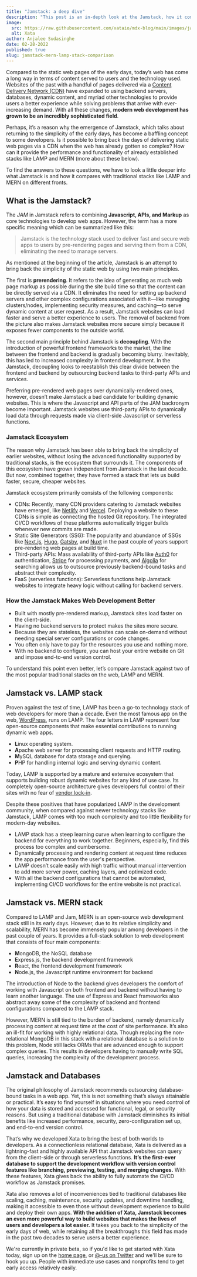 ```yaml
---
title: "Jamstack: a deep dive"
description: "This post is an in-depth look at the Jamstack, how it compares to other alternatives, and how Xata aims to complete it by providing a serverless database."
image:
  src: https://raw.githubusercontent.com/xataio/mdx-blog/main/images/jamstack-mern-lamp-stack-comparison.png
  alt: Xata
author: Anjalee Sudasinghe
date: 02-28-2022
published: true
slug: jamstack-mern-lamp-stack-comparison
---
```


Compared to the static web pages of the early days, today’s web has come a long way in terms of content served to users and the technology used. Websites of the past with a handful of pages delivered via a [Content Delivery Network (CDN)](https://en.wikipedia.org/wiki/Content_delivery_network) have expanded to using backend servers, databases, dynamic content, and myriad other technologies to provide users a better experience while solving problems that arrive with ever-increasing demand. With all these changes, **modern web development has grown to be an incredibly sophisticated field**.

Perhaps, it’s a reason why the emergence of Jamstack, which talks about returning to the simplicity of the early days, has become a baffling concept to some developers. Is it possible to bring back the days of delivering static web pages via a CDN when the web has already gotten so complex? How can it provide the performance and functionality of already established stacks like LAMP and MERN (more about these below).

To find the answers to these questions, we have to look a little deeper into what Jamstack is and how it compares with traditional stacks like LAMP and MERN on different fronts.

## What is the Jamstack?

The _JAM_ in Jamstack refers to combining **Javascript, APIs, and Markup** as core technologies to develop web apps. However, the term has a more specific meaning which can be summarized like this:

> Jamstack is the technology stack used to deliver fast and secure web apps to users by pre-rendering pages and serving them from a CDN, eliminating the need to manage servers.

As mentioned at the beginning of the article, Jamstack is an attempt to bring back the simplicity of the static web by using two main principles.

The first is **prerendering**. It refers to the idea of generating as much web page markup as possible during the site build time so that the content can be directly served via a CDN. It eliminates the need for setting up backend servers and other complex configurations associated with it—like managing clusters/nodes, implementing security measures, and caching—to serve dynamic content at user request. As a result, Jamstack websites can load faster and serve a better experience to users. The removal of backend from the picture also makes Jamstack websites more secure simply because it exposes fewer components to the outside world.

The second main principle behind Jamstack is **decoupling**. With the introduction of powerful frontend frameworks to the market, the line between the frontend and backend is gradually becoming blurry. Inevitably, this has led to increased complexity in frontend development. In the Jamstack, decoupling looks to reestablish this clear divide between the frontend and backend by outsourcing backend tasks to third-party APIs and services.

Preferring pre-rendered web pages over dynamically-rendered ones, however, doesn’t make Jamstack a bad candidate for building dynamic websites. This is where the Javascript and API parts of the JAM backronym become important. Jamstack websites use third-party APIs to dynamically load data through requests made via client-side Javascript or serverless functions.

### Jamstack Ecosystem

The reason why Jamstack has been able to bring back the simplicity of earlier websites, without losing the advanced functionality supported by traditional stacks, is the ecosystem that surrounds it. The components of this ecosystem have grown independent from Jamstack in the last decade. But now, combined together, they have formed a stack that lets us build faster, secure, cheaper websites.

Jamstack ecosystem primarily consists of the following components:

- CDNs: Recently, many CDN providers catering to Jamstack websites have emerged, like [Netlify](https://netlify.com) and [Vercel](https://vercel.com). Deploying a website to these CDNs is simple as connecting the hosted Git repository. The integrated CI/CD workflows of these platforms automatically trigger builds whenever new commits are made.
- Static Site Generators (SSG): The popularity and abundance of SSGs like [Next.js](https://nextjs.org/), [Hugo](https://gohugo.io/), [Gatsby](https://www.gatsbyjs.com/), and [Nuxt](https://nuxtjs.org/) in the past couple of years support pre-rendering web pages at build time.
- Third-party APIs: Mass availability of third-party APIs like [Auth0](https://auth0.com/) for authentication, [Stripe](https://stripe.com/en-de) for processing payments, and [Algolia](https://www.algolia.com/) for searching allows us to outsource previously backend-bound tasks and abstract their complexity.
- FaaS (serverless functions): Serverless functions help Jamstack websites to integrate heavy logic without calling for backend servers.

### How the Jamstack Makes Web Development Better

- Built with mostly pre-rendered markup, Jamstack sites load faster on the client-side.
- Having no backend servers to protect makes the sites more secure.
- Because they are stateless, the websites can scale on-demand without needing special server configurations or code changes.
- You often only have to pay for the resources you use and nothing more.
- With no backend to configure, you can host your entire website on Git and impose end-to-end version control.

To understand this point even better, let’s compare Jamstack against two of the most popular traditional stacks on the web, LAMP and MERN.

## Jamstack vs. LAMP stack

Proven against the test of time, LAMP has been a go-to technology stack of web developers for more than a decade. Even the most famous app on the web, [WordPress](https://wordpress.com/), runs on LAMP. The four letters in LAMP represent four open-source components that make essential contributions to running dynamic web apps.

- **L**inux operating system.
- **A**pache web server for processing client requests and HTTP routing.
- **M**ySQL database for data storage and querying.
- **P**HP for handling internal logic and serving dynamic content.

Today, LAMP is supported by a mature and extensive ecosystem that supports building robust dynamic websites for any kind of use case. Its completely open-source architecture gives developers full control of their sites with no fear of [vendor lock-in](https://en.wikipedia.org/wiki/Vendor_lock-in).

Despite these positives that have popularized LAMP in the development community, when compared against newer technology stacks like Jamstack, LAMP comes with too much complexity and too little flexibility for modern-day websites.

- LAMP stack has a steep learning curve when learning to configure the backend for everything to work together. Beginners, especially, find this process too complex and cumbersome.
- Dynamically processing and rendering content at request time reduces the app performance from the user's perspective.
- LAMP doesn’t scale easily with high traffic without manual intervention to add more server power, caching layers, and optimized code.
- With all the backend configurations that cannot be automated, implementing CI/CD workflows for the entire website is not practical.

## Jamstack vs. MERN stack

Compared to LAMP and Jam, MERN is an open-source web development stack still in its early days. However, due to its relative simplicity and scalability, MERN has become immensely popular among developers in the past couple of years. It provides a full-stack solution to web development that consists of four main components:

- **M**ongoDB, the NoSQL database
- **E**xpress.js, the backend development framework
- **R**eact, the frontend development framework
- **N**ode.js, the Javascript runtime environment for backend

The introduction of Node to the backend gives developers the comfort of working with Javascript on both frontend and backend without having to learn another language. The use of Express and React frameworks also abstract away some of the complexity of backend and frontend configurations compared to the LAMP stack.

However, MERN is still tied to the burden of backend, namely dynamically processing content at request time at the cost of site performance. It’s also an ill-fit for working with highly relational data. Though replacing the non-relational MongoDB in this stack with a relational database is a solution to this problem, Node still lacks ORMs that are advanced enough to support complex queries. This results in developers having to manually write SQL queries, increasing the complexity of the development process.

## Jamstack and Databases

The original philosophy of Jamstack recommends outsourcing database-bound tasks in a web app. Yet, this is not something that’s always attainable or practical. It’s easy to find yourself in situations where you need control of how your data is stored and accessed for functional, legal, or security reasons. But using a traditional database with Jamstack diminishes its initial benefits like increased performance, security, zero-configuration set up, and end-to-end version control.

That’s why we developed Xata to bring the best of both worlds to developers. As a connectionless relational database, Xata is delivered as a lightning-fast and highly available API that Jamstack websites can query from the client-side or through serverless functions. **It’s the first-ever database to support the development workflow with version control features like branching, previewing, testing, and merging changes.** With these features, Xata gives back the ability to fully automate the CI/CD workflow as Jamstack promises.

Xata also removes a lot of inconveniences tied to traditional databases like scaling, caching, maintenance, security updates, and downtime handling, making it accessible to even those without development experience to build and deploy their own apps. **With the addition of Xata, Jamstack becomes an even more powerful way to build websites that makes the lives of users and developers a lot easier.** It takes you back to the simplicity of the early days of web, while retaining all the breakthroughs this field has made in the past two decades to serve users a better experience.

We're currently in private beta, so if you'd like to get started with Xata today, sign up on the [home page](/), or [@-us on Twitter](https://twitter.com/xatabase) and we'll be sure to hook you up. People with immediate use cases and nonprofits tend to get early access relatively easily.
